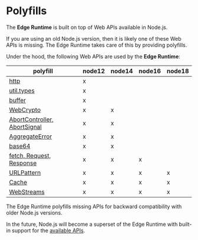 # Polyfills

The **Edge Runtime** is built on top of Web APIs available in Node.js.

If you are using an old Node.js version, then it is likely one of these Web APIs is missing. The Edge Runtime takes care of this by providing polyfills.

Under the hood, the following Web APIs are used by the **Edge Runtime**:

| polyfill                                                             | node12 | node14 | node16 | node18 |
| -------------------------------------------------------------------- | ------ | ------ | ------ | ------ |
| [http](/packages/primitives/src/polyfills/http.js)                   | x      |        |        |        |
| [util.types](/packages/primitives/src/polyfills/util-types.js#L5)    | x      |        |        |        |
| [buffer](/packages/primitives/src/index.js#L26)                      | x      |        |        |        |
| [WebCrypto](/packages/primitives/src/index.js#L31)                   | x      | x      |        |        |
| [AbortController, AbortSignal](/packages/primitives/src/index.js#L9) | x      | x      |        |        |
| [AggregateError](/packages/primitives/src/index.js#L15)              | x      | x      |        |        |
| [base64](/packages/primitives/src/index.js#L20)                      | x      | x      |        |        |
| [fetch, Request, Response](/packages/primitives/src/index.js#L39)    | x      | x      | x      |        |
| [URLPattern](/packages/primitives/src/index.js#L69)                  | x      | x      | x      | x      |
| [Cache](/packages/primitives/src/index.js#L49)                    | x      | x      | x      | x      |
| [WebStreams](/packages/primitives/src/index.js#L56)                  | x      | x      | x      | x      |

The Edge Runtime polyfills missing APIs for backward compatibility with older Node.js versions.

In the future, Node.js will become a superset of the Edge Runtime with built-in support for the [available APIs](/features/available-apis).
